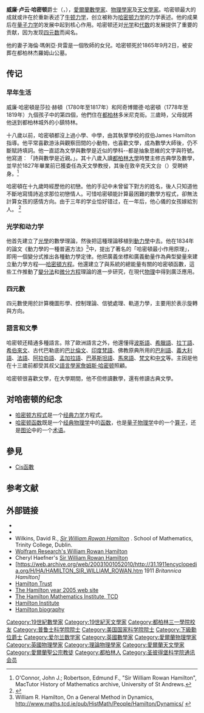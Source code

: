 {{noteTA
|G1=物理學
|1=zh-hans:哈密顿; zh-hant:哈密頓;
}}
{{Infobox scientist
| name              = 威廉·卢云·哈密顿爵士 <br> Sir William Rowan Hamilton
| image             = William Rowan Hamilton portrait oval combined.png
| image_size        = 220px
| caption           = 
| birth_date        = {{birth date|df=yes|1805|8|4}}
| birth_place       = {{IRE}}[[都柏林|都柏林]]
| death_date        = {{death date and age|df=yes|1865|9|2|1805|8|4}}
| death_place       = {{IRE}}[[都柏林|都柏林]]
| nationality       = {{IRE}}
| alma_mater        = [[三一学院_(都柏林)|都柏林三一学院]]
| known_for         = [[哈密顿原理|哈密顿原理]]<br>[[哈密顿力学|哈密顿力学]]<br>[[哈密顿算符|哈密顿算符]]<br>[[哈密顿-雅可比方程|哈密顿-雅可比方程]]<br>[[四元数|四元数]]<br>[[複四元數|複四元數]]<br>[[哈密顿图|哈密顿图]]<br>{{le|二十進制微積分|Icosian calculus}}<br>{{le|Nabla符號|Nabla symbol}}<br>{{le|逆數|Versor}}<br>[[张量|創造「張量」一詞]]<br>[[哈密顿向量场|哈密顿向量场]]<br>{{le|Icosian game}}<br>[[泛代数|泛代数]]<br>[[速端曲線|速端曲線]]<br>[[戴德金群|哈密頓群]]<br>[[凱萊–哈密頓定理|凱萊–哈密頓定理]]
| spouse            = 海倫·瑪俐亞·貝雷
| children          = {{le|威廉·埃德溫·哈密頓|William Edwin Hamilton}}<br>Archibald Henry Hamilton<br>Helen Eliza Amelia O'Regan Hamilton
| awards            = [[皇家獎章|皇家獎章]]{{small|（1835）}}
| fields            = [[数学|数学]]、[[天文学|天文学]]、[[物理学|物理学]]
| workplaces        = 都柏林三一学院
| academic_advisors = {{le|約翰·布林克利 (天文學家)|John Brinkley (astronomer)|約翰·布林克利}}
| influences        = {{le|澤拉·科爾本 (人體計算機)|Zerah Colburn (mental calculator)|澤拉·科爾本}}<br>{{le|約翰·T·格雷夫斯|John T. Graves}}
| influenced        = {{le|彼得·格斯里·泰特|Peter Tait (physicist)}}
| signature         = 
}}
'''威廉·卢云·哈密顿'''爵士（{{lang-en|Sir '''William Rowan Hamilton'''}}，{{bd|1805年|8月4日|1865年|9月2日}}），[[愛爾蘭|愛爾蘭]][[數學家|數學家]]、[[物理學家|物理學家]]及[[天文學家|天文學家]]。哈密顿最大的成就或许在於重新表述了[[牛顿力学|牛顿力学]]，创立被称为[[哈密顿力学|哈密顿力学]]的力学表述。他的成果后在[[量子力学|量子力学]]的发展中起到核心作用。哈密顿还对[[光学|光学]]和[[代数|代数]]的发展提供了重要的贡献，因为发现[[四元数|四元数]]而闻名。

他的妻子海倫·瑪俐亞·貝雷是一個牧師的女兒。哈密顿死於1865年9月2日，被安葬在都柏林杰羅姆山公墓。

== 传记 ==
=== 早年生活 ===
威廉·哈密頓是莎拉·赫頓（1780年至1817年）和阿奇博爾德·哈密頓（1778年至1819年）九個孩子中的第四個，他們住在[[都柏林|都柏林]]多米尼克街。三歲時，父母就將他送到都柏林城外的小鎮特林。

十八歲以前，哈密頓都沒上過小學、中學，由其執掌學校的叔伯James Hamilton指導。他平常喜歡游泳與觀察田間的小動物，也喜歡文學，成為數學大師後，仍不斷賦詩填詞。他一直認為文學與數學是近似的學科--都是抽象思維的文字與符號。他寫道︰「詩與數學是近親。」。其十八歲入讀[[都柏林大學|都柏林大學]]時雙主修古典學及數學，並早於1827年畢業前已獲委任為天文學教授，其後在敦辛克天文台（{{lang|en|Dunsink Observatory}}）受聘終身。<ref>O'Connor, John J.; Robertson, Edmund F., "Sir William Rowan Hamilton", MacTutor History of Mathematics archive, University of St Andrews.</ref>

哈密頓在十九歲時經歷他的初戀。他的手記中未曾留下對方的姓名，後人只知道他不斷地寫情詩追求那位初戀情人。可惜哈密頓能計算最困難的數學方程式，卻無法計算女孩的感情方向。由于三年的学业恰好错过，在一年后，他心儀的女孩嫁給別人。
<ref>{{cite web |url=https://www.irishtimes.com/news/a-genius-in-maths-but-a-fool-for-love-1.1306729 |website=The Irish Times |accessdate=2019-12-27 |title=存档副本 |archive-date=2020-10-17 |archive-url=https://web.archive.org/web/20201017091928/https://www.irishtimes.com/news/a-genius-in-maths-but-a-fool-for-love-1.1306729 |dead-url=no }}</ref>

=== 光学和动力学 ===
他首先建立了[[光學|光學]]的數學理論，然後把這種理論移植到[[動力學|動力學]]中去。他在1834年的論文《動力學的一種普遍方法》<ref>William R. Hamilton, On a General Method in Dynamics, http://www.maths.tcd.ie/pub/HistMath/People/Hamilton/Dynamics/ {{Wayback|url=http://www.maths.tcd.ie/pub/HistMath/People/Hamilton/Dynamics/ |date=20110927004206 }}</ref>中，提出了著名的「哈密頓最小作用原理」，即用一個變分式推出各種動力學定律。他把廣義坐標和廣義動量作為典型變量來建立動力學方程──[[哈密顿力学|哈密頓方程]]。他還建立了與系統的總能量有關的哈密頓函數，這些工作推動了[[變分法|變分法]]和[[微分方程|微分方程]]理論的進一步研究，在現代[[物理|物理]]中得到廣泛應用。

===四元數===
四元數使用於計算機圖形學、控制理論、信號處理、軌道力學，主要用於表示旋轉與方向。

=== 語言和文學 ===
哈密顿还精通多種語言。除了歐洲語言之外，他還懂得[[波斯語|波斯語]]、[[希臘語|希臘語]]、[[拉丁語|拉丁語]]、[[希伯來文|希伯來文]]、古代巴勒底的[[巴比倫文|巴比倫文]]、[[印度|印度]][[梵語|梵語]]、佛教原典所用的[[巴利語|巴利語]]、[[義大利語|義大利語]]、[[法語|法語]]、[[阿拉伯語|阿拉伯語]]、[[孟加拉語|孟加拉語]]、[[巴基斯坦語|巴基斯坦語]]、[[馬來語|馬來語]]、[[梵文|梵文]]和[[中文|中文]]等。主因是他在十三歲前都受其叔父[[語言學家|語言學家]][[詹姆斯·哈密顿|詹姆斯·哈密顿]]照顧。

哈密顿很喜歡文學，在大學期間，他不但修讀數學，還有修讀古典文學。

== 对哈密顿的纪念 ==
*[[哈密顿方程式|哈密顿方程式]]是一个[[经典力学|经典力学]]方程式。
*[[哈密顿函数|哈密顿函数]]既是一个[[经典物理学|经典物理学]]中的[[函数|函数]]，也是[[量子物理学|量子物理学]]中的一个[[算子|算子]]，还是[[图论|图论]]中的一个[[术语|术语]]。

== 參見 ==
* [[Cis函數|Cis函數]]

== 参考文献 ==
{{Reflist}}

== 外部链接 ==
* {{MathGenealogy|id=55187}}
* {{MacTutor|id=Hamilton|title=Sir William Rowan Hamilton}}
* Wilkins, David R., ''[http://www.maths.tcd.ie/pub/HistMath/People/Hamilton/ Sir William Rowan Hamilton] {{Wayback|url=http://www.maths.tcd.ie/pub/HistMath/People/Hamilton/ |date=20210126050358 }}''.  School of Mathematics, Trinity College, Dublin.
* [http://scienceworld.wolfram.com/biography/HamiltonWilliamRowan.html Wolfram Research's William Rowan Hamilton] {{Wayback|url=http://scienceworld.wolfram.com/biography/HamiltonWilliamRowan.html |date=20210119005033 }}
* Cheryl Haefner's [https://web.archive.org/web/20030814154355/http://www.engr.iupui.edu/~orr/webpages/cpt120/mathbios/hamil.htm Sir William Rowan Hamilton]
* [https://web.archive.org/web/20031001052010/http://31.1911encyclopedia.org/H/HA/HAMILTON_SIR_WILLIAM_ROWAN.htm 1911 ''Britannica Hamilton]''
* [http://www.hamilton-trust.org.uk/ Hamilton Trust] {{Wayback|url=http://www.hamilton-trust.org.uk/ |date=20210119005103 }}
* [https://web.archive.org/web/20130616062320/http://www.hamilton2005.ie/ The Hamilton year 2005 web site]
* [http://www.hamilton.tcd.ie/ The Hamilton Mathematics Institute, TCD] {{Wayback|url=http://www.hamilton.tcd.ie/ |date=20151231173230 }}
* [http://www.hamilton.ie Hamilton Institute] {{Wayback|url=http://www.hamilton.ie/ |date=20161214111308 }}
* [http://physicsworld.com/cws/article/print/22749 Hamilton biography] {{Wayback|url=http://physicsworld.com/cws/article/print/22749 |date=20090311004837 }}

{{Authority control}}
{{DEFAULTSORT:Hamilton, William Rowan}}
[[Category:19世紀數學家|Category:19世紀數學家]]
[[Category:19世紀天文學家|Category:19世紀天文學家]]
[[Category:都柏林三一學院校友|Category:都柏林三一學院校友]]
[[Category:普鲁士科学院院士|Category:普鲁士科学院院士]]
[[Category:美国国家科学院院士|Category:美国国家科学院院士]]
[[Category:下級勳位爵士|Category:下級勳位爵士]]
[[Category:爱尔兰数学家|Category:爱尔兰数学家]]
[[Category:英國數學家|Category:英國數學家]]
[[Category:愛爾蘭物理學家|Category:愛爾蘭物理學家]]
[[Category:英國物理學家|Category:英國物理學家]]
[[Category:理論物理學家|Category:理論物理學家]]
[[Category:愛爾蘭天文學家|Category:愛爾蘭天文學家]]
[[Category:愛爾蘭聖公宗教徒|Category:愛爾蘭聖公宗教徒]]
[[Category:都柏林人|Category:都柏林人]]
[[Category:圣彼得堡科学院通讯会员|Category:圣彼得堡科学院通讯会员]]